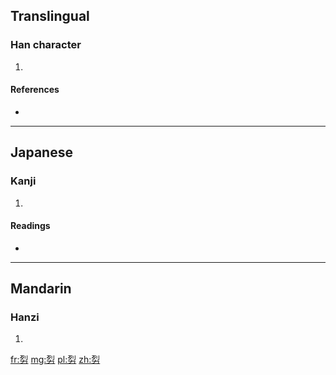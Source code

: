==Translingual==

===Han character===
{{Han char|rn=19|rad=力|as=06|sn=8|four=|canj=一弓大尸 (MNKS)|ids=⿱[[列]][[力]]}}

# {{defn|Han|sort=力06}}

====References====
* {{Han ref|kx=0147.170|dkj=02339|dj=0331.250|hdz=10369.130|uh=52BD|ud=21181}}

----

==Japanese==

===Kanji===
{{ja-kanji|grade=|rs=力06}}

# {{defn|lang=ja|sort=力06}}

====Readings====
* {{ja-readings|on=[[れつ]] (retsu), [[れち]] (rechi)|kun=[[がある]] (gaaru)}}

----

==Mandarin==

===Hanzi===
{{cmn-hanzi|pin=[[liè]] ([[lie4]])|wg=lieh<sup>4</sup>}}

# {{defn|lang=cmn|sort=力06}}

[[fr:劽]]
[[mg:劽]]
[[pl:劽]]
[[zh:劽]]
